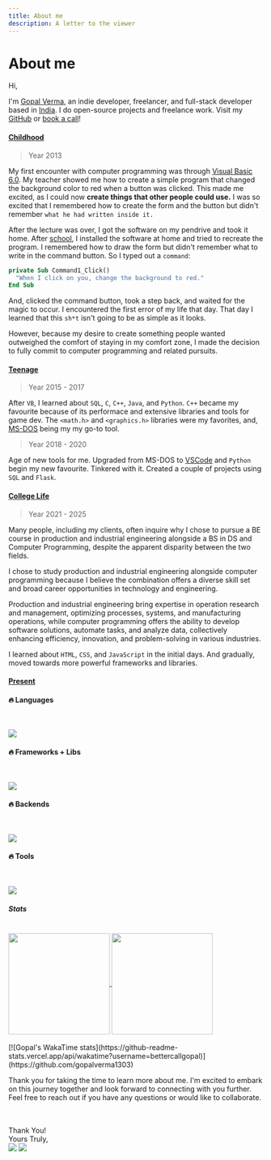 ```yaml
---
title: About me
description: A letter to the viewer
---
```



# About me

Hi,

I'm [Gopal Verma](https://x.com/bettercallgopal), an indie developer, freelancer, and full-stack developer based in [India](https://en.wikipedia.org/wiki/India).
I do open-source projects and freelance work. Visit my [GitHub](https://github.com/gopalverma1303) or [book a call](/#)!

#### <u>Childhood</u>

> Year 2013

My first encounter with computer programming was through [Visual Basic 6.0](https://winworldpc.com/product/microsoft-visual-bas/60). My teacher showed me how to create a simple program that changed the background color to <span className="text-red-500">red</span> when a button was clicked. This made me excited, as I could now **create things that other people could use.** I was so excited that I remembered how to create the form and the button but didn't remember `what he had written inside it.`

After the lecture was over, I got the software on my pendrive and took it home. After [school](https://dpshardwar.com/), I installed the software at home and tried to recreate the program. I remembered how to draw the form but didn't remember what to write in the command button. So I typed out a `command`: 

```vb
private Sub Command1_Click()
  "When I click on you, change the background to red."
End Sub
```

And, clicked the command button, took a step back, and waited for the magic to occur. I encountered the first error of my life that day. That day I learned that this `sh*t` isn't going to be as simple as it looks.

However, because my desire to create something people wanted outweighed the comfort of staying in my comfort zone, I made the decision to fully commit to computer programming and related pursuits.

#### <u>Teenage</u>

> Year 2015 - 2017

After `VB`, I learned about `SQL`, `C`, `C++`, `Java`, and `Python`. `C++` became my favourite because of its performace and extensive libraries and tools for game dev. 
The `<math.h>` and `<graphics.h>` libraries were my favorites, and,  [MS-DOS](https://en.wikipedia.org/wiki/MS-DOS) being my my go-to tool.

> Year 2018 - 2020

Age of new tools for me. Upgraded from MS-DOS to [VSCode](https://code.visualstudio.com/) and `Python` begin my new favourite. 
Tinkered with it. Created a couple of projects using `SQL` and `Flask`.

#### <u>College Life</u>

> Year 2021 - 2025

Many people, including my clients, often inquire why I chose to pursue a BE course in production and industrial engineering alongside a BS in DS and Computer Programming, despite the apparent disparity between the two fields.

I chose to study production and industrial engineering alongside computer programming because I believe the combination offers a diverse skill set and broad career opportunities in technology and engineering.

Production and industrial engineering bring expertise in operation research and management, optimizing processes, systems, and manufacturing operations, while computer programming offers the ability to develop software solutions, automate tasks, and analyze data, collectively enhancing efficiency, innovation, and problem-solving in various industries.

I learned about `HTML`, `CSS`, and `JavaScript` in the initial days. And gradually, moved towards more powerful frameworks and libraries.

#### <u>Present</u>

#### 🔥 Languages

<br />

<p>
  <a href="https://skillicons.dev">
    <img src="https://skillicons.dev/icons?i=html,css,javascript,typescript,bash,lua,python,sql" />
  </a>
</p>

#### 🔥 Frameworks + Libs

<br />

<p>
  <a href="https://skillicons.dev">
    <img src="https://skillicons.dev/icons?i=react,nextjs,vuejs,nuxtjs,astro,vite,tailwind,bootstrap,express,nodejs" />
  </a>
</p>

#### 🔥 Backends

<br />

<p>
  <a href="https://skillicons.dev">
    <img src="https://skillicons.dev/icons?i=mongodb,firebase,supabase,aws,docker,kubernetes,postgres" />
  </a>
</p>


#### 🔥 Tools

<br />

<p>
  <a href="https://skillicons.dev">
    <img src="https://skillicons.dev/icons?i=vim,neovim,vscode,visualstudio" />
  </a>
</p>

##### Stats

<br />

<div className="flex justify-evenly" >
    <a href="https://github.com/gopalverma1303">
        <img height="200" align="center" src="https://github-readme-stats.vercel.app/api?username=gopalverma1303" />
    </a>
    <a href="https://github.com/gopalverma1303">
        <img height="200" align="center" src="https://github-readme-stats.vercel.app/api/top-langs?username=gopalverma1303&layout=compact&langs_count=8&card_width=320" />
    </a>
</div>

<br />

<div className="flex justify-center">
[![Gopal's WakaTime stats](https://github-readme-stats.vercel.app/api/wakatime?username=bettercallgopal)](https://github.com/gopalverma1303)
</div>

Thank you for taking the time to learn more about me. I'm excited to embark on this journey together and look forward to connecting with you further. Feel free to reach out if you have any questions or would like to collaborate.

<br />
<br />

<div className="flex justify-end mr-[30px]">
Thank You! <br />
Yours Truly, <br />
</div>

<div className="flex items-end justify-end">
  <Image 
  src={SignLight}
  className="w-[200px] dark:block hidden"
  />
  <Image 
  src={SignDark}
  className="w-[200px] dark:hidden"
  />
</div>
